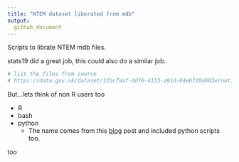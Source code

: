 ```yaml
---
title: "NTEM dataset liberated from mdb"
output:
  github_document
---
```


Scripts to librate NTEM mdb files.

stats19 did a great job, this could also do a similar job.

```r
# list the files from source
# https://data.gov.uk/dataset/11bc7aaf-ddf6-4133-a91d-84e6f20a663e/national-trip-end-model-ntem
```
But...lets think of non R users too

* R
* bash
* python
    - The name comes from this [blog](http://mazamascience.com/WorkingWithData/?p=168) post and included python scripts too.

too
